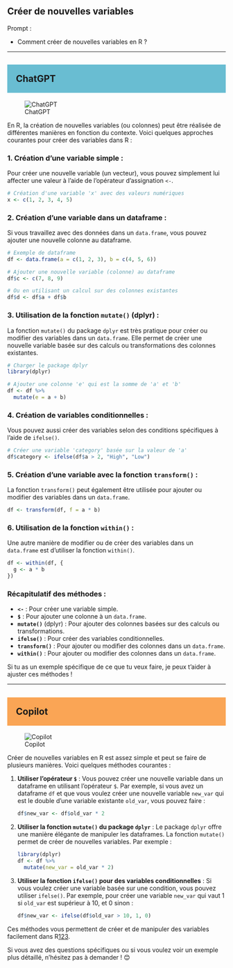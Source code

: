 ## Créer de nouvelles variables

::: {.callout-note appearance="simple"}
Prompt : 

* Comment créer de nouvelles variables en R ?

:::

----

## ChatGPT {style="background-color: #69bdd2; padding: 20px;"}
![ChatGPT](../img/ChatGPT.PNG)

En R, la création de nouvelles variables (ou colonnes) peut être réalisée de différentes manières en fonction du contexte. Voici quelques approches courantes pour créer des variables dans R :

### 1. **Création d'une variable simple :**
Pour créer une nouvelle variable (un vecteur), vous pouvez simplement lui affecter une valeur à l'aide de l'opérateur d'assignation `<-`.

```r
# Création d'une variable 'x' avec des valeurs numériques
x <- c(1, 2, 3, 4, 5)
```

### 2. **Création d'une variable dans un dataframe :**
Si vous travaillez avec des données dans un `data.frame`, vous pouvez ajouter une nouvelle colonne au dataframe.

```r
# Exemple de dataframe
df <- data.frame(a = c(1, 2, 3), b = c(4, 5, 6))

# Ajouter une nouvelle variable (colonne) au dataframe
df$c <- c(7, 8, 9)

# Ou en utilisant un calcul sur des colonnes existantes
df$d <- df$a + df$b
```

### 3. **Utilisation de la fonction `mutate()` (dplyr) :**
La fonction `mutate()` du package `dplyr` est très pratique pour créer ou modifier des variables dans un `data.frame`. Elle permet de créer une nouvelle variable basée sur des calculs ou transformations des colonnes existantes.

```r
# Charger le package dplyr
library(dplyr)

# Ajouter une colonne 'e' qui est la somme de 'a' et 'b'
df <- df %>%
  mutate(e = a + b)
```

### 4. **Création de variables conditionnelles :**
Vous pouvez aussi créer des variables selon des conditions spécifiques à l'aide de `ifelse()`.

```r
# Créer une variable 'category' basée sur la valeur de 'a'
df$category <- ifelse(df$a > 2, "High", "Low")
```

### 5. **Création d'une variable avec la fonction `transform()` :**
La fonction `transform()` peut également être utilisée pour ajouter ou modifier des variables dans un `data.frame`.

```r
df <- transform(df, f = a * b)
```

### 6. **Utilisation de la fonction `within()` :**
Une autre manière de modifier ou de créer des variables dans un `data.frame` est d'utiliser la fonction `within()`.

```r
df <- within(df, {
  g <- a * b
})
```

### Récapitulatif des méthodes :
- **`<-`** : Pour créer une variable simple.
- **`$`** : Pour ajouter une colonne à un `data.frame`.
- **`mutate()`** (dplyr) : Pour ajouter des colonnes basées sur des calculs ou transformations.
- **`ifelse()`** : Pour créer des variables conditionnelles.
- **`transform()`** : Pour ajouter ou modifier des colonnes dans un `data.frame`.
- **`within()`** : Pour ajouter ou modifier des colonnes dans un `data.frame`.

Si tu as un exemple spécifique de ce que tu veux faire, je peux t'aider à ajuster ces méthodes !

----

## Copilot {style="background-color: #faa555; padding: 20px;"}
![Copilot](../img/copilot.PNG)

Créer de nouvelles variables en R est assez simple et peut se faire de plusieurs manières. Voici quelques méthodes courantes :

1. **Utiliser l'opérateur `$`** :
   Vous pouvez créer une nouvelle variable dans un dataframe en utilisant l'opérateur `$`. Par exemple, si vous avez un dataframe `df` et que vous voulez créer une nouvelle variable `new_var` qui est le double d'une variable existante `old_var`, vous pouvez faire :
   ```r
   df$new_var <- df$old_var * 2
   ```

2. **Utiliser la fonction `mutate()` du package `dplyr`** :
   Le package `dplyr` offre une manière élégante de manipuler les dataframes. La fonction `mutate()` permet de créer de nouvelles variables. Par exemple :
   ```r
   library(dplyr)
   df <- df %>%
     mutate(new_var = old_var * 2)
   ```

3. **Utiliser la fonction `ifelse()` pour des variables conditionnelles** :
   Si vous voulez créer une variable basée sur une condition, vous pouvez utiliser `ifelse()`. Par exemple, pour créer une variable `new_var` qui vaut 1 si `old_var` est supérieur à 10, et 0 sinon :
   ```r
   df$new_var <- ifelse(df$old_var > 10, 1, 0)
   ```

Ces méthodes vous permettent de créer et de manipuler des variables facilement dans R[1](https://bookdown.org/fousseynoubah/dswr_book/transformer-de-donnees-avec-dplyr.html)[2](https://juba.github.io/tidyverse/09-recodages.html)[3](https://demandred.gitbooks.io/introduction-a-r-pour-les-chatons/content/transformer-les-donnees.html).

Si vous avez des questions spécifiques ou si vous voulez voir un exemple plus détaillé, n'hésitez pas à demander ! 😊